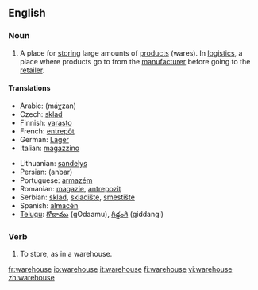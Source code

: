==English==

===Noun===
{{en-noun}}

# A place for [[store|storing]] large amounts of [[product]]s (wares). In [[logistics]], a place where products go to from the [[manufacturer]] before going to the [[retailer]].

====Translations====
{{top}}
*Arabic: {{ARchar|[[مخزن]]}} (máχzan) {{m}}
*Czech: [[sklad]] {{m}}
*Finnish: [[varasto]]
*French: [[entrepôt]] {{m}}
*German: [[Lager]] {{n}}
*Italian: [[magazzino]] {{m}}
{{mid}}
*Lithuanian: [[sandelys]]
*Persian: {{FAchar|[[انبار]]}} (anbar)
*Portuguese: [[armazém]] {{m}}
*Romanian: [[magazie]], [[antrepozit]]
*Serbian: [[sklad]], [[skladište]], [[smestište]]
*Spanish: [[almacén]] {{m}}
*[[Telugu]]: [[గోదాము]] (gOdaamu), [[గిడ్డంగి]] (giddangi)
{{bottom}}

===Verb===
{{en-verb|warehouses|warehousing|warehoused|warehoused}}

# To store, as in a warehouse.

[[fr:warehouse]]
[[io:warehouse]]
[[it:warehouse]]
[[fi:warehouse]]
[[vi:warehouse]]
[[zh:warehouse]]